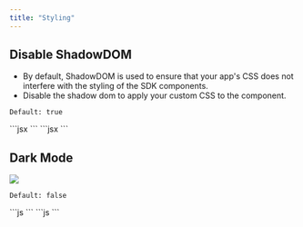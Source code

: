 ```yaml
---
title: "Styling"
---
```


## Disable ShadowDOM
- By default, ShadowDOM is used to ensure that your app's CSS does not interfere with the styling of the SDK components.
- Disable the shadow dom to apply your custom CSS to the component.

`Default: true`

<Tabs>

<Tab title="React / Next.js">
```jsx
<VeltCommentTool shadowDom={false} />
```
</Tab>

<Tab title="HTML">
```jsx
<velt-comment-tool shadow-dom="false"></velt-comment-tool>
```

</Tab>
</Tabs>

## Dark Mode
![](/images/customization/velt-comment-tool-1.png)

`Default: false`

<Tabs>

<Tab title="React / Next.js">
```js
<VeltCommentTool darkMode={true} />
```
</Tab>

<Tab title="HTML">
```js
<velt-comment-tool dark-mode="true"></velt-comment-tool>
```
</Tab>

</Tabs>